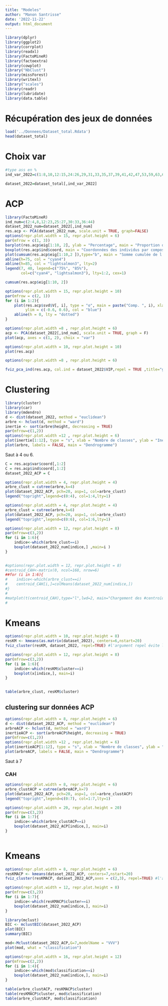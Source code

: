 ```yaml
---
title: "Modeles"
author: "Manon Santrisse"
date: '2022-11-22'
output: html_document
---
```



```r
library(dplyr)
library(ggplot2)
library(corrplot)
library(readxl)
library(FactoMineR)
library(factoextra)
library(cowplot)
library("NbClust")
library(missForest)
library(writexl)
library("scales")
library(readr)
library(lubridate)
library(data.table)
```
 
# Récupération des jeux de données

```r
load('../Donnees/Dataset_total.Rdata')
head(dataset_total)
```

# Choix var

```r
#type ass en %
ind_var_2022=c(1:8,10,12:15,24:26,29,31,33,35,37,39,41,42,47,53,59,63,68,96:101,118:121,142:146)
```

```r
dataset_2022=dataset_total[,ind_var_2022]
```


# ACP

```r
library(FactoMineR)
ind_num=c(2:4,8,12:23,25:27,30:33,36:44)
dataset_2022_num=dataset_2022[,ind_num]
res.acp <- PCA(dataset_2022_num, scale.unit = TRUE, graph=FALSE)
options(repr.plot.width = 15, repr.plot.height = 6)
par(mfrow = c(1, 3))
barplot(res.acp$eig[1:10, 2], ylab = "Percentage", main = "Proportion de l'inertie par composante")
boxplot(res.acp$ind$coord, main = "Coordonnées des individus par composantes")
plot(cumsum(res.acp$eig[1:10,2 ]),type="b", main = "Somme cumulée de l'inertie expliquée")
abline(h=75, col = "cyan4")
abline(h=85, col = "lightsalmon3", lty=2)
legend(7, 40, legend=c("75%", "85%"),
       col=c("cyan4", "lightsalmon3"), lty=1:2, cex=1)

cumsum(res.acp$eig[1:10, 2])
```


```r
options(repr.plot.width = 15, repr.plot.height = 10)
par(mfrow = c(2, 1))
for (i in 1:2){
    plot(res.acp$svd$V[, i], type = "o", main = paste("Comp. ", i), xlab = "Time", ylab = "",
         ylim = c(-0.6, 0.6), col = "blue")
    abline(h = 0, lty = "dotted")
}
```
```r
options(repr.plot.width =8 , repr.plot.height = 6)
acp <- PCA(dataset_2022[,ind_num], scale.unit = TRUE, graph = F)
plot(acp, axes = c(1, 2), choix = "var")


```

```r
options(repr.plot.width = 10, repr.plot.height = 10)
plot(res.acp)
```

```r
options(repr.plot.width =8 , repr.plot.height = 6)

fviz_pca_ind(res.acp, col.ind = dataset_2022$VIP,repel = TRUE ,title="graphe des individus avec distinction vip/no vip")
```


# Clustering
```r

library(cluster)
library(car)
library(mdendro)
d <- dist(dataset_2022, method = "euclidean")
arbre <- hclust(d, method = "ward")
inertie <- sort(arbre$height, decreasing = TRUE)
par(mfrow=c(1,2))
options(repr.plot.width =12 , repr.plot.height = 6)
plot(inertie[1:12], type = "s", xlab = "Nombre de classes", ylab = "Inertie")
plot(arbre, labels = FALSE, main = "Dendrogramme")

```
Saut à 4 ou 6.

```r
C = res.acp$var$coord[,1:2]
C = res.acp$ind$coord[,1:2]
dataset_2022_ACP = C
```

```r
options(repr.plot.width = 4, repr.plot.height = 4)
arbre_clust = cutree(arbre,k=4)
plot(dataset_2022_ACP, pch=20, asp=1, col=arbre_clust)
legend("topright",legend=c(0:4), col=1:4,lty=1)
```

```r
options(repr.plot.width = 4, repr.plot.height = 4)
arbre_clust = cutree(arbre,k=6)
plot(dataset_2022_ACP, pch=20, asp=1, col=arbre_clust)
legend("topright",legend=c(0:6), col=1:6,lty=1)
```

```r
options(repr.plot.width = 12, repr.plot.height = 8)
par(mfrow=c(3,2))
for (i in 1:6){
    indice<-which(arbre_clust==i)
    boxplot(dataset_2022_num[indice,] ,main=i )
}
 
```


```r
#options(repr.plot.width = 12, repr.plot.height = 8)
#centroid_CAH<-matrix(0, ncol=168, nrow=6)
##for (i in 1:6){
#    indice<-which(arbre_clust==i)
#    centroid_CAH[i,]=colMeans(dataset_2022_num[indice,])
#}
#
#matplot(t(centroid_CAH),type="l",lwd=2, main="Chargement des #centroïds des 6 clusters")
#     
```
# Kmeans

```r
options(repr.plot.width = 10, repr.plot.height = 8)
resKM <- kmeans(as.matrix(dataset_2022), centers=6,nstart=20)
fviz_cluster(resKM, dataset_2022, repel=TRUE) #l'argument repel évite le chevauchement des textes
```

```r
options(repr.plot.width = 12, repr.plot.height = 8)
par(mfrow=c(3,2))
for (i in 1:6){
    indice<-which(resKM$cluster==i)
    boxplot(x[indice,], main=i)
}
         
```

```r
table(arbre_clust, resKM$cluster)
```

## clustering sur données ACP

```r
options(repr.plot.width = 8, repr.plot.height = 6)
d <- dist(dataset_2022_ACP, method = "euclidean")
arbreACP <- hclust(d, method = "ward")
inertieACP <- sort(arbreACP$height, decreasing = TRUE)
par(mfrow=c(1,2))
options(repr.plot.width =12 , repr.plot.height = 6)
plot(inertieACP[1:12], type = "s", xlab = "Nombre de classes", ylab = "Inertie")
plot(arbreACP, labels = FALSE, main = "Dendrogramme")

```
Saut à 7

### CAH

```r
options(repr.plot.width = 8, repr.plot.height = 6)
arbre_clustACP = cutree(arbreACP,k=7)
plot(dataset_2022_ACP, pch=20, asp=1, col=arbre_clustACP)
legend("topright",legend=c(0:7), col=1:7,lty=1)
```

```r
options(repr.plot.width = 20, repr.plot.height = 20)
par(mfrow=c(3,2))
for (i in 1:7){
    indice<-which(arbre_clustACP==i)
    boxplot(dataset_2022_ACP[indice,], main=i)
}
       
```

# Kmeans
```r
options(repr.plot.width = 8, repr.plot.height = 6)
resKMACP <- kmeans(dataset_2022_ACP, centers=7,nstart=20)
fviz_cluster(resKMACP, dataset_2022_ACP,axes = c(2,3), repel=TRUE) #l'argument repel évite le chevauchement des textes


```

```r
options(repr.plot.width = 12, repr.plot.height = 8)
par(mfrow=c(3,2))
for (i in 1:7){
    indice<-which(resKMACP$cluster==i)
    boxplot(dataset_2022_num[indice,], main=i)
}

```

```r
library(mclust)
BIC <- mclustBIC(dataset_2022_ACP)
plot(BIC)
summary(BIC)
```

```r
mod<-Mclust(dataset_2022_ACP,G=7,modelName = "VVV")
plot(mod, what = "classification")
```

```r
options(repr.plot.width = 16, repr.plot.height = 12)
par(mfrow=c(2,2))
for (i in 1:4){
    indice<-which(mod$classification==i)
    boxplot(dataset_2022_num[indice,], main=i)
}

```

```r
table(arbre_clustACP, resKMACP$cluster)
table(resKMACP$cluster, mod$classification)
table(arbre_clustACP, mod$classification)
```

